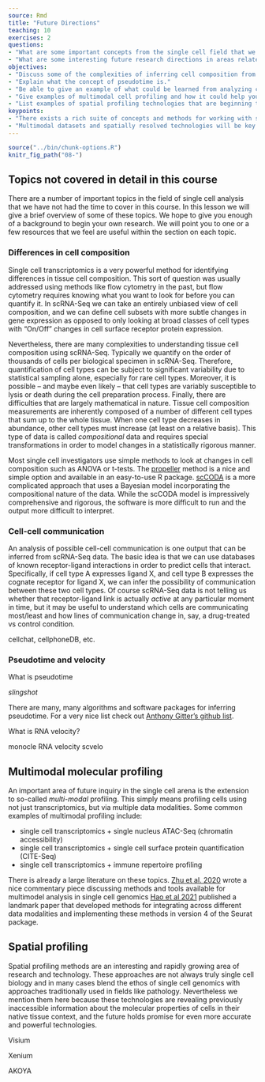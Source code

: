 ```yaml
---
source: Rmd
title: "Future Directions"
teaching: 10
exercises: 2
questions:
- "What are some important concepts from the single cell field that we did not have time to discuss in this course?"
- "What are some interesting future research directions in areas related to single cell transcriptomics?"
objectives:
- "Discuss some of the complexities of inferring cell composition from scRNA-Seq."
- "Explain what the concept of pseudotime is."
- "Be able to give an example of what could be learned from analyzing cell-cell communication."
- "Give examples of multimodal cell profiling and how it could help you understand a biological system."
- "List examples of spatial profiling technologies that are beginning to become more widely available."
keypoints:
- "There exists a rich suite of concepts and methods for working with scRNA-Seq data that goes beyond cell type identification and into inference about how cells are changing and interacting with each other."
- "Multimodal datasets and spatially resolved technologies will be key to future inquiry in single cell and related fields."
---
```


```r
source("../bin/chunk-options.R")
knitr_fig_path("08-")
```

## Topics not covered in detail in this course

There are a number of important topics in the field of single cell analysis
that we have not had the time to cover in this course. In this lesson we
will give a brief overview of some of these topics. We hope to give you
enough of a background to begin your own research. We will point you to 
one or a few resources that we feel are useful within the section on each 
topic.

### Differences in cell composition

Single cell transcriptomics is a very powerful method for identifying
differences in tissue cell composition. This sort of question was 
usually addressed using methods like flow cytometry in the past, but flow
cytometry requires knowing what you want to look for before you can
quantify it. In scRNA-Seq we can take an entirely unbiased view of cell
composition, and we can define cell subsets with more subtle changes in
gene expression as opposed to only looking at broad classes of cell types
with "On/Off" changes in cell surface receptor protein expression.

Nevertheless, there are many complexities to understanding tissue cell
composition using scRNA-Seq. Typically we quantify on the order of 
thousands of cells per biological specimen in scRNA-Seq. Therefore, 
quantification of cell types can be subject to significant variability due to
statistical sampling alone, especially for rare cell types.
Moreover, it is possible -- and maybe even likely -- that 
cell types are variably susceptible to lysis or death during the cell
preparation process. Finally, there are difficulties that
are largely mathematical in nature. Tissue cell composition
measurements are inherently composed of a number of different cell types
that sum up to the whole tissue. When one cell type decreases in
abundance, other cell types must increase (at least on a relative basis). 
This type of data is called _compositional_ data and requires
special transformations in order to model changes in a
statistically rigorous manner.

Most single cell investigators use simple methods to look at changes
in cell composition such as ANOVA or t-tests. 
The 
[propeller](https://academic.oup.com/bioinformatics/article/38/20/4720/6675456)
method is a nice and simple option and available in an
easy-to-use R package.
[scCODA](https://www.nature.com/articles/s41467-021-27150-6) is a
more complicated approach that uses a Bayesian model incorporating
the compositional nature of the data. While the scCODA model is impressively
comprehensive and rigorous, the software is more
difficult to run and the output more difficult to interpret.

### Cell-cell communication 

An analysis of possible cell-cell communication is one output that
can be inferred from scRNA-Seq data. The basic idea is that we can 
use databases of known receptor-ligand interactions in order to 
predict cells that interact. Specifically, if cell type A expresses ligand X,
and cell type B expresses the cognate receptor for ligand X, we can infer
the possibility of communication between these two cell types.
Of course scRNA-Seq data is not telling us whether that 
receptor-ligand link is actually *active* at any particular moment in time,
but it may be useful to understand which cells are communicating
most/least and how lines of communication change in, say, a 
drug-treated vs control condition.



cellchat, cellphoneDB, etc.

### Pseudotime and velocity

What is pseudotime

*slingshot*

There are many, many algorithms and software packages for inferring 
pseudotime. For a very nice list check out
[Anthony Gitter's github list](https://github.com/agitter/single-cell-pseudotime).

What is RNA velocity?

monocle
RNA velocity
scvelo





## Multimodal molecular profiling

An important area of future inquiry in the single cell arena is the extension
to so-called *multi-modal* profiling. This simply means profiling cells
using not just transcriptomics, but via multiple data modalities. Some 
common examples of multimodal profiling include:

 * single cell transcriptomics + single nucleus ATAC-Seq (chromatin accessibility)
 * single cell transcriptomics + single cell surface protein quantification (CITE-Seq)
 * single cell transcriptomics + immune repertoire profiling 

There is already a large literature on these topics. 
[Zhu et al. 2020](https://www.nature.com/articles/s41592-019-0691-5)
wrote a nice commentary piece discussing methods and tools
available for multimodel analysis in single cell genomics
[Hao et al 2021](https://doi.org/10.1016%2Fj.cell.2021.04.048)
published a landmark paper that developed methods for integrating across
different data modalities and implementing these methods in version
4 of the Seurat package.

## Spatial profiling 

Spatial profiling methods are an interesting and rapidly growing
area of research and technology. 
These approaches are not always truly single cell biology and
in many cases blend the ethos of single cell genomics with approaches
traditionally used in fields like pathology.
Nevertheless we mention them here because these technologies are 
revealing previously inaccessible information about the molecular properties
of cells in their native tissue context, and the future 
holds promise for even more accurate and powerful technologies.



Visium

Xenium

AKOYA


